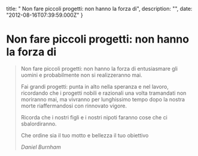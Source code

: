 


  title: " Non fare piccoli progetti: non hanno la forza di",
  description: "",
  date: "2012-08-16T07:39:59.000Z"
}


#  Non fare piccoli progetti: non hanno la forza di


<blockquote>
  <p>Non fare piccoli progetti: non hanno la forza di entusiasmare gli uomini e probabilmente non si realizzeranno mai.</p>

<p>Fai grandi progetti: punta in alto nella speranza e nel lavoro, ricordando che i progetti nobili e razionali una volta tramandati non moriranno mai, ma vivranno per lunghissimo tempo dopo la nostra morte riaffermandosi con rinnovato vigore.</p>

<p>Ricorda che i nostri figli e i nostri nipoti faranno cose che ci sbalordiranno.</p>

<p>Che ordine sia il tuo motto e bellezza il tuo obiettivo</p>
  <em>Daniel Burnham</em>
</blockquote>
    
  